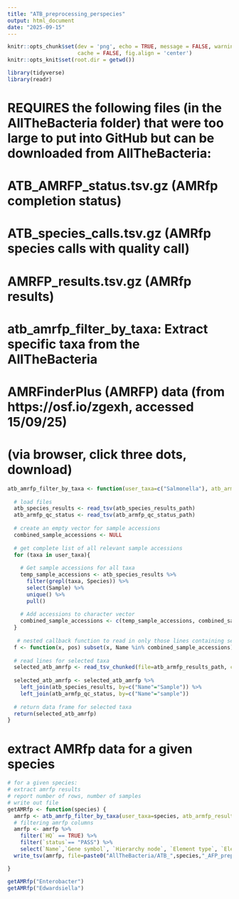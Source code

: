 ```yaml
---
title: "ATB_preprocessing_perspecies"
output: html_document
date: "2025-09-15"
---
```


```r
knitr::opts_chunk$set(dev = 'png', echo = TRUE, message = FALSE, warning = FALSE,
                      cache = FALSE, fig.align = 'center')
knitr::opts_knit$set(root.dir = getwd())

library(tidyverse)
library(readr)

```

# REQUIRES the following files (in the AllTheBacteria folder) that were too large to put into GitHub but can be downloaded from AllTheBacteria:
# ATB_AMRFP_status.tsv.gz (AMRfp completion status)
# ATB_species_calls.tsv.gz (AMRfp species calls with quality call)
# AMRFP_results.tsv.gz (AMRfp results)

# atb_amrfp_filter_by_taxa: Extract specific taxa from the AllTheBacteria
# AMRFinderPlus (AMRFP) data (from https://osf.io/zgexh, accessed 15/09/25)
# (via browser, click three dots, download)

```r

atb_amrfp_filter_by_taxa <- function(user_taxa=c("Salmonella"), atb_armfp_results_path="AllTheBacteria/AMRFP_results.tsv.gz", atb_armfp_qc_status_path="AllTheBacteria/ATB_AMRFP_status.tsv.gz", atb_species_results_path="AllTheBacteria/ATB_species_calls.tsv.gz"){
  
  # load files
  atb_species_results <- read_tsv(atb_species_results_path)
  atb_armfp_qc_status <- read_tsv(atb_armfp_qc_status_path)
    
  # create an empty vector for sample accessions
  combined_sample_accessions <- NULL
  
  # get complete list of all relevant sample accessions
  for (taxa in user_taxa){
    
    # Get sample accessions for all taxa
    temp_sample_accessions <- atb_species_results %>%
      filter(grepl(taxa, Species)) %>%
      select(Sample) %>%
      unique() %>%
      pull()
    
    # Add accessions to character vector
    combined_sample_accessions <- c(temp_sample_accessions, combined_sample_accessions)
  }
  
   # nested callback function to read in only those lines containing selected taxa (for chunking)
  f <- function(x, pos) subset(x, Name %in% combined_sample_accessions)
  
  # read lines for selected taxa  
  selected_atb_amrfp <- read_tsv_chunked(file=atb_armfp_results_path, callback=DataFrameCallback$new(f), chunk_size = 10000)
  
  selected_atb_amrfp <- selected_atb_amrfp %>%
    left_join(atb_species_results, by=c("Name"="Sample")) %>% 
    left_join(atb_armfp_qc_status, by=c("Name"="sample"))
  
  # return data frame for selected taxa
  return(selected_atb_amrfp)
}

```

# extract AMRfp data for a given species
``` r
# for a given species:
# extract amrfp results
# report number of rows, number of samples
# write out file
getAMRfp <- function(species) {
  amrfp <- atb_amrfp_filter_by_taxa(user_taxa=species, atb_armfp_results_path="AllTheBacteria/AMRFP_results.tsv.gz")
  # filtering amrfp columns
  amrfp <- amrfp %>%
    filter(`HQ` == TRUE) %>%
    filter(`status`== "PASS") %>%
    select(`Name`,`Gene symbol`, `Hierarchy node`, `Element type`, `Element subtype`, `% Coverage of reference sequence`, `% Identity to reference sequence`, `Method`, `Class`, `Subclass`, `Species`) 
  write_tsv(amrfp, file=paste0("AllTheBacteria/ATB_",species,"_AFP_preprocessed.tsv.gz"))

}
```

``` r
getAMRfp("Enterobacter")
getAMRfp("Edwardsiella")
```
